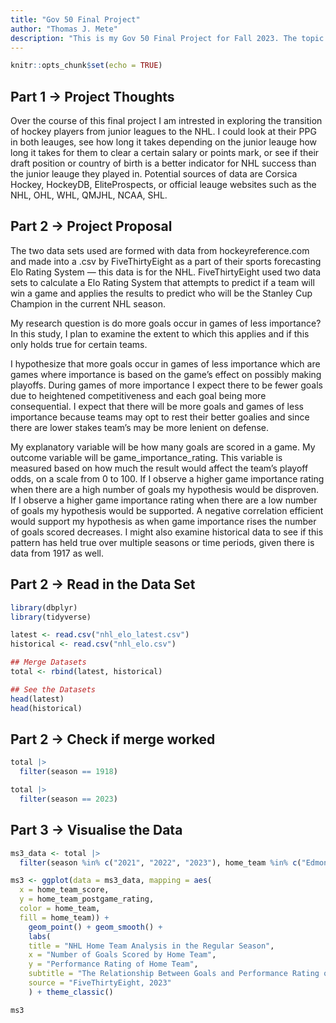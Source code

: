```yaml
---
title: "Gov 50 Final Project"
author: "Thomas J. Mete"
description: "This is my Gov 50 Final Project for Fall 2023. The topic and research question have not yet been finalized. Preliminary ideas can be found below each part corresponds to the respective Gov 50 final assignment checkpoints."
---
```


```r
knitr::opts_chunk$set(echo = TRUE)
```

## Part 1 -> Project Thoughts
Over the course of this final project I am intrested in exploring the transition of hockey players from junior leagues to the NHL. I could look at their PPG in both leauges, see how long it takes depending on the junior leauge how long it takes for them to clear a certain salary or points mark, or see if their draft position or country of birth is a better indicator for NHL success than the junior leauge they played in. Potential sources of data are Corsica Hockey, HockeyDB, EliteProspects, or official leauge websites such as the NHL, OHL, WHL, QMJHL, NCAA, SHL.

## Part 2 -> Project Proposal
The two data sets used are formed with data from hockeyreference.com and made into a .csv by FiveThirtyEight as a part of their sports forecasting Elo Rating System — this data is for the NHL. FiveThirtyEight used two data sets to calculate a Elo Rating System that attempts to predict if a team will win a game and applies the results to predict who will be the Stanley Cup Champion in the current NHL season. 

My research question is do more goals occur in games of less importance? In this study, I plan to examine the extent to which this applies and if this only holds true for certain teams.

I hypothesize that more goals occur in games of less importance which are games where importance is based on the game’s effect on possibly making playoffs. During games of more importance I expect there to be fewer goals due to heightened competitiveness and each goal being more consequential. I expect that there will be more goals and games of less importance because teams may opt to rest their better goalies and since there are lower stakes team’s may be more lenient on defense.

My explanatory variable will be how many goals are scored in a game. My outcome variable will be game_importance_rating. This variable is measured based on how much the result would affect the team’s playoff odds, on a scale from 0 to 100. If I observe a higher game importance rating when there are a high number of goals my hypothesis would be disproven. If I observe a higher game importance rating when there are a low number of goals my hypothesis would be supported. A negative correlation efficient would support my hypothesis as when game importance rises the number of goals scored decreases. I might also examine historical data to see if this pattern has held true over multiple seasons or time periods, given there is data from 1917 as well.


## Part 2 -> Read in the Data Set 
```r
library(dbplyr)
library(tidyverse)

latest <- read.csv("nhl_elo_latest.csv")
historical <- read.csv("nhl_elo.csv")

## Merge Datasets
total <- rbind(latest, historical)

## See the Datasets
head(latest)
head(historical)
```

## Part 2 -> Check if merge worked
```r
total |>
  filter(season == 1918)

total |>
  filter(season == 2023)
```

## Part 3 -> Visualise the Data 
```r

ms3_data <- total |>
  filter(season %in% c("2021", "2022", "2023"), home_team %in% c("Edmonton Oilers", "Montreal Canadiens", "Calgary Flames", "Toronto Maple Leafs", "Winnipeg Jets", "Vancouver Canucks","Ottawa Senators"), playoff == "0")

ms3 <- ggplot(data = ms3_data, mapping = aes(
  x = home_team_score, 
  y = home_team_postgame_rating,
  color = home_team,
  fill = home_team)) +
    geom_point() + geom_smooth() +
    labs( 
    title = "NHL Home Team Analysis in the Regular Season",
    x = "Number of Goals Scored by Home Team",
    y = "Performance Rating of Home Team",
    subtitle = "The Relationship Between Goals and Performance Rating of Canadian NHL Teams",
    source = "FiveThirtyEight, 2023"
    ) + theme_classic() 

ms3


```


